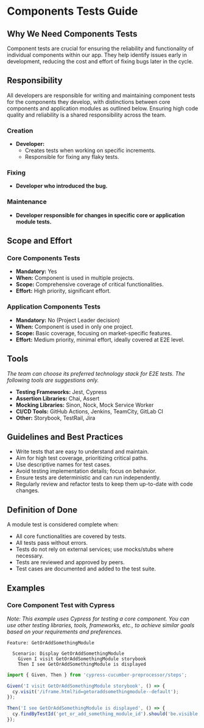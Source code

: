 # Components Tests Guide

## Why We Need Components Tests

Component tests are crucial for ensuring the reliability and functionality of individual components within our app. They help identify issues early in development, reducing the cost and effort of fixing bugs later in the cycle.

## Responsibility

All developers are responsible for writing and maintaining component tests for the components they develop, with distinctions between core components and application modules as outlined below. Ensuring high code quality and reliability is a shared responsibility across the team.

### Creation

- **Developer:**
  - Creates tests when working on specific increments.
  - Responsible for fixing any flaky tests.

### Fixing

- **Developer who introduced the bug.**

### Maintenance

- **Developer responsible for changes in specific core or application module tests.**

## Scope and Effort

### Core Components Tests

- **Mandatory:** Yes
- **When:** Component is used in multiple projects.
- **Scope:** Comprehensive coverage of critical functionalities.
- **Effort:** High priority, significant effort.

### Application Components Tests

- **Mandatory:** No (Project Leader decision)
- **When:** Component is used in only one project.
- **Scope:** Basic coverage, focusing on market-specific features.
- **Effort:** Medium priority, minimal effort, ideally covered at E2E level.

## Tools

_The team can choose its preferred technology stack for E2E tests. The following tools are suggestions only._

- **Testing Frameworks:** Jest, Cypress
- **Assertion Libraries:** Chai, Assert
- **Mocking Libraries:** Sinon, Nock, Mock Service Worker
- **CI/CD Tools:** GitHub Actions, Jenkins, TeamCity, GitLab CI
- **Other:** Storybook, TestRail, Jira

## Guidelines and Best Practices

- Write tests that are easy to understand and maintain.
- Aim for high test coverage, prioritizing critical paths.
- Use descriptive names for test cases.
- Avoid testing implementation details; focus on behavior.
- Ensure tests are deterministic and can run independently.
- Regularly review and refactor tests to keep them up-to-date with code changes.

## Definition of Done

A module test is considered complete when:

- All core functionalities are covered by tests.
- All tests pass without errors.
- Tests do not rely on external services; use mocks/stubs where necessary.
- Tests are reviewed and approved by peers.
- Test cases are documented and added to the test suite.

## Examples

### Core Component Test with Cypress

_Note: This example uses Cypress for testing a core component. You can use other testing libraries, tools, frameworks, etc., to achieve similar goals based on your requirements and preferences._

```gherkin
Feature: GetOrAddSomethingModule

  Scenario: Display GetOrAddSomethingModule
    Given I visit GetOrAddSomethingModule storybook
    Then I see GetOrAddSomethingModule is displayed
```

```javascript
import { Given, Then } from 'cypress-cucumber-preprocessor/steps';

Given('I visit GetOrAddSomethingModule storybook', () => {
  cy.visit('/iframe.html?id=getoraddsomethingmodule--default');
});

Then('I see GetOrAddSomethingModule is displayed', () => {
  cy.findByTestId('get_or_add_something_module_id').should('be.visible');
});
```
